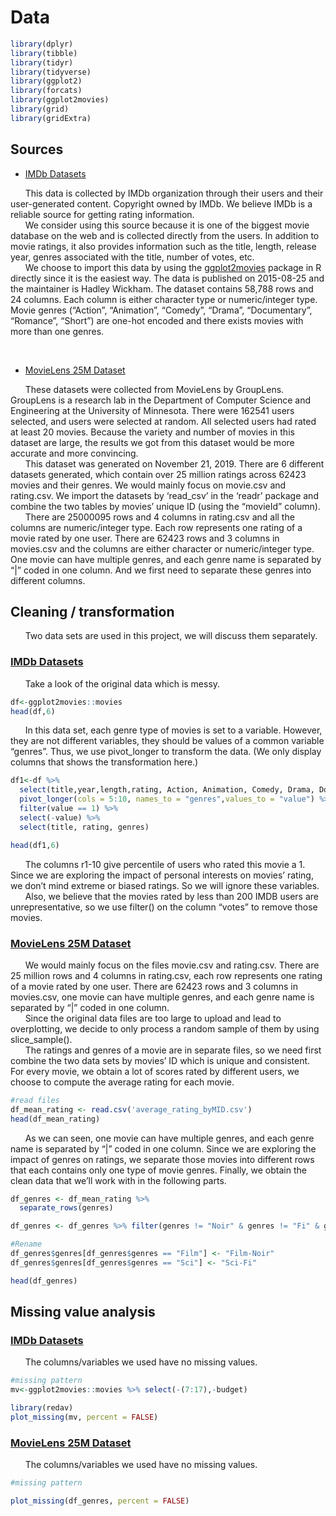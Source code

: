 # Data 

```r

library(dplyr)
library(tibble)
library(tidyr)
library(tidyverse)
library(ggplot2)
library(forcats)
library(ggplot2movies)
library(grid)
library(gridExtra)

```

## Sources

* [IMDb Datasets](https://www.imdb.com/interfaces/)   

|       This data is collected by IMDb organization through their users and their user-generated content. Copyright owned by IMDb. We believe IMDb is a reliable source for getting rating information.

|       We consider using this source because it is one of the biggest movie database on the web and is collected directly from the users. In addition to movie ratings, it also provides information such as the title, length, release year, genres associated with the title, number of votes, etc. 

|       We choose to import this data by using the [ggplot2movies](https://cran.r-project.org/web/packages/ggplot2movies/index.html) package in R directly since it is the easiest way. The data is published on 2015-08-25 and the maintainer is Hadley Wickham. The dataset contains 58,788 rows and 24 columns. Each column is either character type or numeric/integer type. Movie genres ("Action", "Animation", "Comedy", "Drama", "Documentary", "Romance", "Short") are one-hot encoded and there exists movies with more than one genres. 

<br/>

* [MovieLens 25M Dataset](https://grouplens.org/datasets/movielens/)

|       These datasets were collected from MovieLens by GroupLens. GroupLens is a research lab in the Department of Computer Science and Engineering at the University of Minnesota. There were 162541 users selected, and users were selected at random. All selected users had rated at least 20 movies. Because the variety and number of movies in this dataset are large, the results we got from this dataset would be more accurate and more convincing. 

|       This dataset was generated on November 21, 2019. There are 6 different datasets generated, which contain over 25 million ratings across 62423 movies and their genres. We would mainly focus on movie.csv and rating.csv. We import the datasets by ‘read_csv’ in the ‘readr’ package and combine the two tables by movies’ unique ID (using the “movieId” column). 

|       There are 25000095 rows and 4 columns in rating.csv and all the columns are numeric/integer type. Each row represents one rating of a movie rated by one user. There are 62423 rows and 3 columns in movies.csv and the columns are either character or numeric/integer type. One movie can have multiple genres, and each genre name is separated by "|" coded in one column. And we first need to separate these genres into different columns. 



## Cleaning / transformation

|       Two data sets are used in this project, we will discuss them separately.

### [IMDb Datasets](https://www.imdb.com/interfaces/)    

|       Take a look of the original data which is messy.

```r

df<-ggplot2movies::movies 
head(df,6)
```

|       In this data set, each genre type of movies is set to a variable. However, they are not different variables, they should be values of a common variable "genres". Thus, we use pivot_longer to transform the data. (We only display columns that shows the transformation here.)

```r
df1<-df %>%
  select(title,year,length,rating, Action, Animation, Comedy, Drama, Documentary, Romance) %>%
  pivot_longer(cols = 5:10, names_to = "genres",values_to = "value") %>%
  filter(value == 1) %>%
  select(-value) %>%
  select(title, rating, genres)

head(df1,6) 
```

|       The columns r1-10 give percentile of users who rated this movie a 1. Since we are exploring the impact of personal interests on movies' rating, we don't mind extreme or biased ratings. So we will ignore these variables.

|       Also, we believe that the movies rated by less than 200 IMDB users are unrepresentative, so we use filter() on the column "votes" to remove those movies.


### [MovieLens 25M Dataset](https://grouplens.org/datasets/movielens/)

|       We would mainly focus on the files movie.csv and rating.csv. There are 25 million rows and 4 columns in rating.csv, each row represents one rating of a movie rated by one user. There are 62423 rows and 3 columns in movies.csv, one movie can have multiple genres, and each genre name is separated by "|" coded in one column. 

|       Since the original data files are too large to upload and lead to overplotting, we decide to only process a random sample of them by using slice_sample(). 

|       The ratings and genres of a movie are in separate files, so we need first combine the two data sets by movies' ID which is unique and consistent. For every movie, we obtain a lot of scores rated by different users, we choose to compute the average rating for each movie.

```r
#read files
df_mean_rating <- read.csv('average_rating_byMID.csv')
head(df_mean_rating)
```
|       As we can seen, one movie can have multiple genres, and each genre name is separated by "|" coded in one column. Since we are exploring the impact of genres on ratings, we separate those movies into different rows that each contains only one type of movie genres. Finally, we obtain the clean data that we'll work with in the following parts.

```r

df_genres <- df_mean_rating %>%
  separate_rows(genres)

df_genres <- df_genres %>% filter(genres != "Noir" & genres != "Fi" & genres != "IMAX")

#Rename
df_genres$genres[df_genres$genres == "Film"] <- "Film-Noir"
df_genres$genres[df_genres$genres == "Sci"] <- "Sci-Fi"

head(df_genres)

```

## Missing value analysis

### [IMDb Datasets](https://www.imdb.com/interfaces/)  

|       The columns/variables we used have no missing values.


```r
#missing pattern
mv<-ggplot2movies::movies %>% select(-(7:17),-budget)

library(redav)
plot_missing(mv, percent = FALSE)

```

### [MovieLens 25M Dataset](https://grouplens.org/datasets/movielens/)


|       The columns/variables we used have no missing values.


```r
#missing pattern

plot_missing(df_genres, percent = FALSE)

```